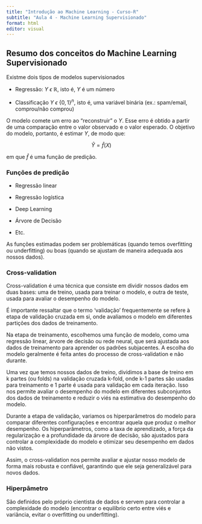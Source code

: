 ```yaml
---
title: "Introdução ao Machine Learning - Curso-R"
subtitle: "Aula 4 - Machine Learning Supervisionado"
format: html
editor: visual
---
```


## Resumo dos conceitos do Machine Learning Supervisionado

Existme dois tipos de modelos supervisionados

-   Regressão: $Y\ \epsilon\ \mathbb{R}$, isto é, $Y$ é um número

-   Classificação $Y\ \epsilon\ \{0, 1\}^n$, isto é, uma variável binária (ex.: spam/email, comprou/não comprou)

O modelo comete um erro ao "reconstruir" o $Y$. Esse erro é obtido a partir de uma comparação entre o valor observado e o valor esperado. O objetivo do modelo, portanto, é estimar $Y$, de modo que:

$$
\hat{Y} = \hat{f}(X)
$$

em que $\hat{f}$ é uma função de predição.

### Funções de predição

-   Regressão linear

-   Regressão logística

-   Deep Learning

-   Árvore de Decisão

-   Etc.

As funções estimadas podem ser problemáticas (quando temos overfitting ou underfitting) ou boas (quando se ajustam de maneira adequada aos nossos dados).

### Cross-validation

Cross-validation é uma técnica que consiste em dividir nossos dados em duas bases: uma de treino, usada para treinar o modelo, e outra de teste, usada para avaliar o desempenho do modelo.

É importante ressaltar que o termo 'validação' frequentemente se refere à etapa de validação cruzada em si, onde avaliamos o modelo em diferentes partições dos dados de treinamento.

Na etapa de treinamento, escolhemos uma função de modelo, como uma regressão linear, árvore de decisão ou rede neural, que será ajustada aos dados de treinamento para aprender os padrões subjacentes. A escolha do modelo geralmente é feita antes do processo de cross-validation e não durante.

Uma vez que temos nossos dados de treino, dividimos a base de treino em k partes (ou folds) na validação cruzada k-fold, onde k-1 partes são usadas para treinamento e 1 parte é usada para validação em cada iteração. Isso nos permite avaliar o desempenho do modelo em diferentes subconjuntos dos dados de treinamento e reduzir o viés na estimativa do desempenho do modelo.

Durante a etapa de validação, variamos os hiperparâmetros do modelo para comparar diferentes configurações e encontrar aquela que produz o melhor desempenho. Os hiperparâmetros, como a taxa de aprendizado, a força da regularização e a profundidade da árvore de decisão, são ajustados para controlar a complexidade do modelo e otimizar seu desempenho em dados não vistos.

Assim, o cross-validation nos permite avaliar e ajustar nosso modelo de forma mais robusta e confiável, garantindo que ele seja generalizável para novos dados.

### Hiperpâmetro

São definidos pelo próprio cientista de dados e servem para controlar a complexidade do modelo (encontrar o equilíbrio certo entre viés e variância, evitar o overfitting ou underfitting).
